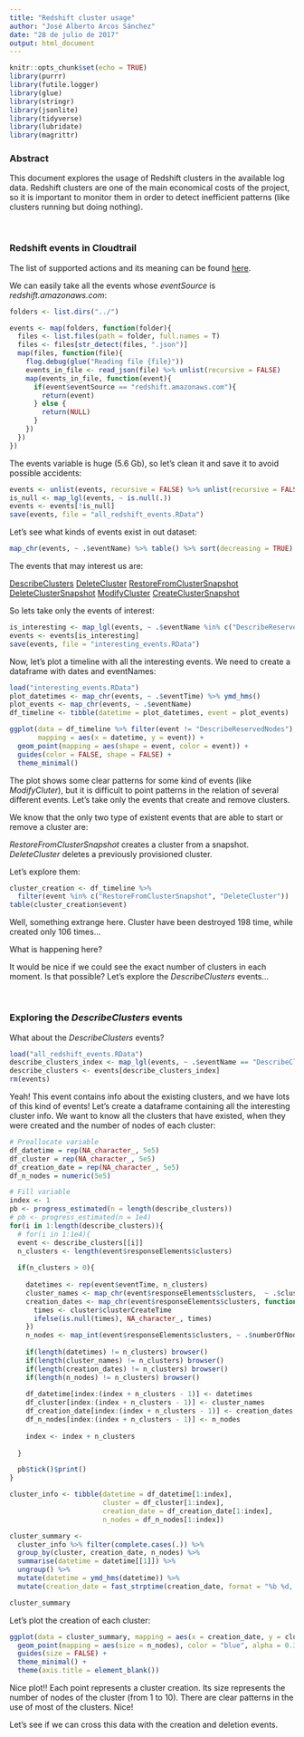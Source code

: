 ```yaml
---
title: "Redshift cluster usage"
author: "José Alberto Arcos Sánchez"
date: "28 de julio de 2017"
output: html_document
---
```


```r
knitr::opts_chunk$set(echo = TRUE)
library(purrr)
library(futile.logger)
library(glue)
library(stringr)
library(jsonlite)
library(tidyverse)
library(lubridate)
library(magrittr)
```

### Abstract

This document explores the usage of Redshift clusters in the available log data. Redshift clusters are one of the main economical costs of the project, so it is important to monitor them in order to detect inefficient patterns (like clusters running but doing nothing).

<br>

### Redshift events in Cloudtrail

The list of supported actions and its meaning can be found [here](http://docs.aws.amazon.com/redshift/latest/APIReference/API_Operations.html).

We can easily take all the events whose *eventSource* is *redshift.amazonaws.com*:

```r

folders <- list.dirs("../")

events <- map(folders, function(folder){
  files <- list.files(path = folder, full.names = T)
  files <- files[str_detect(files, ".json")]
  map(files, function(file){
    flog.debug(glue("Reading file {file}"))
    events_in_file <- read_json(file) %>% unlist(recursive = FALSE)
    map(events_in_file, function(event){
      if(event$eventSource == "redshift.amazonaws.com"){
        return(event)
      } else {
        return(NULL)
      }
    })
  })
})

```

The events variable is huge (5.6 Gb), so let's clean it and save it to avoid possible accidents:

```r
events <- unlist(events, recursive = FALSE) %>% unlist(recursive = FALSE)
is_null <- map_lgl(events, ~ is.null(.))
events <- events[!is_null]
save(events, file = "all_redshift_events.RData")
```

Let's see what kinds of events exist in out dataset:

```r
map_chr(events, ~ .$eventName) %>% table() %>% sort(decreasing = TRUE)
```

The events that may interest us are:

[DescribeClusters](http://docs.aws.amazon.com/redshift/latest/APIReference/API_DescribeClusters.html)
[DeleteCluster](http://docs.aws.amazon.com/redshift/latest/APIReference/API_DeleteCluster.html)
[RestoreFromClusterSnapshot](http://docs.aws.amazon.com/redshift/latest/APIReference/API_RestoreFromClusterSnapshot.html)
[DeleteClusterSnapshot](http://docs.aws.amazon.com/redshift/latest/APIReference/API_DeleteClusterSnapshot.html)
[ModifyCluster](http://docs.aws.amazon.com/redshift/latest/APIReference/API_ModifyCluster.html)
[CreateClusterSnapshot](http://docs.aws.amazon.com/redshift/latest/APIReference/API_CreateClusterSnapshot.html)

So lets take only the events of interest:

```r
is_interesting <- map_lgl(events, ~ .$eventName %in% c("DescribeReservedNodes", "DeleteCluster", "RestoreFromClusterSnapshot", "DeleteClusterSnapshot", "ModifyCluster", "CreateClusterSnapshot"))
events <- events[is_interesting]
save(events, file = "interesting_events.RData")
```

Now, let's plot a timeline with all the interesting events. We need to create a dataframe with dates and eventNames:

```r
load("interesting_events.RData")
plot_datetimes <- map_chr(events, ~ .$eventTime) %>% ymd_hms()
plot_events <- map_chr(events, ~ .$eventName)
df_timeline <- tibble(datetime = plot_datetimes, event = plot_events)

ggplot(data = df_timeline %>% filter(event != "DescribeReservedNodes"), 
       mapping = aes(x = datetime, y = event)) + 
  geom_point(mapping = aes(shape = event, color = event)) +
  guides(color = FALSE, shape = FALSE) +
  theme_minimal()
```

The plot shows some clear patterns for some kind of events (like *ModifyCluter*), but it is difficult to point patterns in the relation of several different events. Let's take only the events that create and remove clusters.

We know that the only two type of existent events that are able to start or remove a cluster are:

*RestoreFromClusterSnapshot* creates a cluster from a snapshot.
*DeleteCluster* deletes a previously provisioned cluster.

Let's explore them:

```r
cluster_creation <- df_timeline %>% 
  filter(event %in% c("RestoreFromClusterSnapshot", "DeleteCluster"))
table(cluster_creation$event)
```

Well, something extrange here. Cluster have been destroyed 198 time, while created only 106 times... 

What is happening here?

It would be nice if we could see the exact number of clusters in each moment. Is that possible? Let's explore the *DescribeClusters* events...

<br>

### Exploring the *DescribeClusters* events

What about the *DescribeClusters* events?

```r
load("all_redshift_events.RData")
describe_clusters_index <- map_lgl(events, ~ .$eventName == "DescribeClusters")
describe_clusters <- events[describe_clusters_index]
rm(events)
```

Yeah! This event contains info about the existing clusters, and we have lots of this kind of events! 
Let's create a dataframe containing all the interesting cluster info. We want to know all the clusters that have existed, when they were created and the number of nodes of each cluster:

```r
# Preallocate variable
df_datetime = rep(NA_character_, 5e5)
df_cluster = rep(NA_character_, 5e5)
df_creation_date = rep(NA_character_, 5e5)
df_n_nodes = numeric(5e5)

# Fill variable
index <- 1
pb <- progress_estimated(n = length(describe_clusters))
# pb <- progress_estimated(n = 1e4)
for(i in 1:length(describe_clusters)){
  # for(i in 1:1e4){  
  event <- describe_clusters[[i]]
  n_clusters <- length(event$responseElements$clusters)
  
  if(n_clusters > 0){
    
    datetimes <- rep(event$eventTime, n_clusters)
    cluster_names <- map_chr(event$responseElements$clusters,  ~ .$clusterIdentifier)
    creation_dates <- map_chr(event$responseElements$clusters, function(cluster){
      times <- cluster$clusterCreateTime
      ifelse(is.null(times), NA_character_, times)
    })
    n_nodes <- map_int(event$responseElements$clusters, ~ .$numberOfNodes)
    
    if(length(datetimes) != n_clusters) browser()
    if(length(cluster_names) != n_clusters) browser()
    if(length(creation_dates) != n_clusters) browser()
    if(length(n_nodes) != n_clusters) browser()
    
    df_datetime[index:(index + n_clusters - 1)] <- datetimes
    df_cluster[index:(index + n_clusters - 1)] <- cluster_names
    df_creation_date[index:(index + n_clusters - 1)] <- creation_dates
    df_n_nodes[index:(index + n_clusters - 1)] <- n_nodes
    
    index <- index + n_clusters
    
  }

  pb$tick()$print()
}

cluster_info <- tibble(datetime = df_datetime[1:index],
                       cluster = df_cluster[1:index],
                       creation_date = df_creation_date[1:index],
                       n_nodes = df_n_nodes[1:index])

cluster_summary <- 
  cluster_info %>% filter(complete.cases(.)) %>% 
  group_by(cluster, creation_date, n_nodes) %>% 
  summarise(datetime = datetime[[1]]) %>% 
  ungroup() %>% 
  mutate(datetime = ymd_hms(datetime)) %>% 
  mutate(creation_date = fast_strptime(creation_date, format = "%b %d, %Y %H:%M:%S %p", lt = FALSE))

cluster_summary
```

Let's plot the creation of each cluster:

```r
ggplot(data = cluster_summary, mapping = aes(x = creation_date, y = cluster)) +
  geom_point(mapping = aes(size = n_nodes), color = "blue", alpha = 0.3) +
  guides(size = FALSE) +
  theme_minimal() +
  theme(axis.title = element_blank())
```

Nice plot!! Each point represents a cluster creation. Its size represents the number of nodes of the cluster (from 1 to 10).
There are clear patterns in the use of most of the clusters. Nice!

Let's see if we can cross this data with the creation and deletion events.




